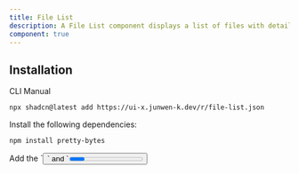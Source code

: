 ```yaml
---
title: File List
description: A File List component displays a list of files with details such as name, size, and progress.
component: true
---
```


<ComponentPreview name="file-list-demo" />

## Installation

<Tabs defaultValue="cli">

<TabsList>
  <TabsTrigger value="cli">CLI</TabsTrigger>
  <TabsTrigger value="manual">Manual</TabsTrigger>
</TabsList>
<TabsContent value="cli">

```bash
npx shadcn@latest add https://ui-x.junwen-k.dev/r/file-list.json
```

</TabsContent>

<TabsContent value="manual">

<Steps>

<Step>Install the following dependencies:</Step>

```bash
npm install pretty-bytes
```

<Step>
  Add the `<Button />` and `<Progress />` component to your project.
</Step>

The `<FileList />` component uses the `<Button />` and `<Progress />` component. Make sure you have it installed in your project.

```bash
npm install pretty-bytes
```

<Step>Copy and paste the following code into your project.</Step>

<ComponentSource name="file-list" />

<Step>Update the import paths to match your project setup.</Step>

</Steps>

</TabsContent>

</Tabs>

## Usage

```tsx
import {
  FileList,
  FileListAction,
  FileListActions,
  FileListContent,
  FileListDescription,
  FileListDescriptionSeparator,
  FileListDescriptionText,
  FileListHeader,
  FileListIcon,
  FileListInfo,
  FileListItem,
  FileListName,
  FileListProgress,
  FileListSize,
} from "@/components/ui/file-list"
```

```tsx
<FileList>
  <FileListItem>
    <FileListHeader>
      <FileListIcon />
      <FileListInfo>
        <FileListName>avatar.png</FileListName>
        <FileListDescription>
          <FileListSize>{1000000}</FileListSize>
          <FileListDescriptionSeparator />
          <FileListDescriptionText>45%</FileListDescriptionText>
        </FileListDescription>
      </FileListInfo>
      <FileListActions>
        <FileListAction>
          <Trash2 />
          <span className="sr-only">Remove</span>
        </FileListAction>
      </FileListActions>
    </FileListHeader>
    <FileListContent>
      <FileListProgress value={40} />
    </FileListContent>
  </FileListItem>
</FileList>
```

## Examples

### Default

<ComponentPreview name="file-list-demo" />
